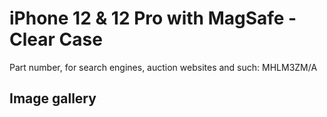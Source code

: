 
# iPhone 12 & 12 Pro  with MagSafe - Clear Case

Part number, for search engines, auction websites and such: MHLM3ZM/A

## Image gallery

<div style={{ width: '100%', maxWidth: '768px' }}>
<GalleryComponent
    images={[
      {
        original: "/everysource/MHLM3.webp",
        thumbnail: "/everypreview/MHLM3.webp",
      },
      {
        original: "/everysource/MHLM3_AV01.webp",
        thumbnail: "/everypreview/MHLM3_AV01.webp",
      },
      {
        original: "/everysource/MHLM3_AV02.webp",
        thumbnail: "/everypreview/MHLM3_AV02.webp",
      },
      {
        original: "/everysource/MHLM3_AV03.webp",
        thumbnail: "/everypreview/MHLM3_AV03.webp",
      },
      {
        original: "/everysource/MHLM3_AV04.webp",
        thumbnail: "/everypreview/MHLM3_AV04.webp",
      },
      {
        original: "/everysource/MHLM3_AV05.webp",
        thumbnail: "/everypreview/MHLM3_AV05.webp",
      },
      {
        original: "/everysource/MHLM3_AV06.webp",
        thumbnail: "/everypreview/MHLM3_AV06.webp",
      },
      {
        original: "/everysource/MHLM3_AV07.webp",
        thumbnail: "/everypreview/MHLM3_AV07.webp",
      },
      {
        original: "/everysource/MHLM3_AV08.webp",
        thumbnail: "/everypreview/MHLM3_AV08.webp",
      },
      {
        original: "/everysource/MHLM3_AV09.webp",
        thumbnail: "/everypreview/MHLM3_AV09.webp",
      },
      {
        original: "/everysource/MHLM3_AV10.webp",
        thumbnail: "/everypreview/MHLM3_AV10.webp",
      },
      {
        original: "/everysource/MHLM3_AV11.webp",
        thumbnail: "/everypreview/MHLM3_AV11.webp",
      },
      {
        original: "/everysource/MHLM3_AV12.webp",
        thumbnail: "/everypreview/MHLM3_AV12.webp",
      },
      {
        original: "/everysource/MHLM3_AV13.webp",
        thumbnail: "/everypreview/MHLM3_AV13.webp",
      }
    ]}
  />
</div>